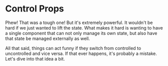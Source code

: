 # Control Props

Phew! That was a tough one! But it's extremely powerful. It wouldn't be hard if
we just wanted to lift the state. What makes it hard is wanting to have a single
component that can not only manage its own state, but also have that state be
managed externally as well.

All that said, things can act funny if they switch from controlled to
uncontrolled and vice versa. If that ever happens, it's probably a mistake.
Let's dive into that idea a bit.
